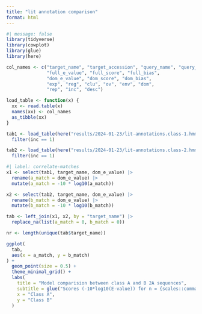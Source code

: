 ```yaml
---
title: "lit annotation comparison"
format: html
---
```


```r
#| message: false
library(tidyverse)
library(cowplot)
library(glue)
library(here)

col_names <- c("target_name", "target_accession", "query_name", "query_accession", 
               "full_e_value", "full_score", "full_bias",
               "dom_e_value", "dom_score", "dom_bias",
               "exp", "reg", "clu", "ov", "env", "dom",
               "rep", "inc", "desc") 

load_table <- function(x) {
  xx <- read.table(x)
  names(xx) <- col_names
  as_tibble(xx)
}

tab1 <- load_table(here("results/2024-01-23/lit-annotations.class-1.hmmsearch.tab")) |>
  filter(inc == 1)

tab2 <- load_table(here("results/2024-01-23/lit-annotations.class-2.hmmsearch.tab")) |>
  filter(inc == 1)
```

```r
#| label: correlate-matches
x1 <- select(tab1, target_name, dom_e_value) |>
  rename(a_match = dom_e_value) |> 
  mutate(a_match = -10 * log10(a_match))

x2 <- select(tab2, target_name, dom_e_value) |>
  rename(b_match = dom_e_value) |> 
  mutate(b_match = -10 * log10(b_match))

tab <- left_join(x1, x2, by = "target_name") |>
  replace_na(list(a_match = 0, b_match = 0))

nr <- length(unique(tab$target_name))

ggplot(
  tab,
  aes(x = a_match, y = b_match)
) +
  geom_point(size = 0.5) +
  theme_minimal_grid() +
  labs(
    title = "Model comparision between class A and B 2A sequences", 
    subtitle = glue("Scores (-10*log10(E-value)) for n = {scales::comma(nr)} sequences"),
    x = "Class A",
    y = "Class B"
  )
```


